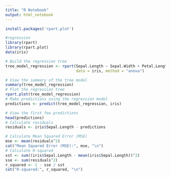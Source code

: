 ```yaml
---
title: "R Notebook"
output: html_notebook
---
```

```r
install.packages('rpart.plot')
```

```r
#regression
library(rpart)
library(rpart.plot)
data(iris)
```


```r
# Build the regression tree
tree_model_regression <- rpart(Sepal.Length ~ Sepal.Width + Petal.Length + Petal.Width, 
                               data = iris, method = "anova")
```


```r
# View the summary of the tree model
summary(tree_model_regression)
# Plot the regression tree
rpart.plot(tree_model_regression)
# Make predictions using the regression model
predictions <- predict(tree_model_regression, iris)
```


```r
# View the first few predictions
head(predictions)
# Calculate residuals
residuals <- iris$Sepal.Length - predictions
```


```r
# Calculate Mean Squared Error (MSE)
mse <- mean(residuals^2)
cat("Mean Squared Error (MSE):", mse, "\n")
# Calculate R-squared
sst <- sum((iris$Sepal.Length - mean(iris$Sepal.Length))^2)
sse <- sum(residuals^2)
r_squared <- 1 - sse / sst
cat("R-squared:", r_squared, "\n")
```

